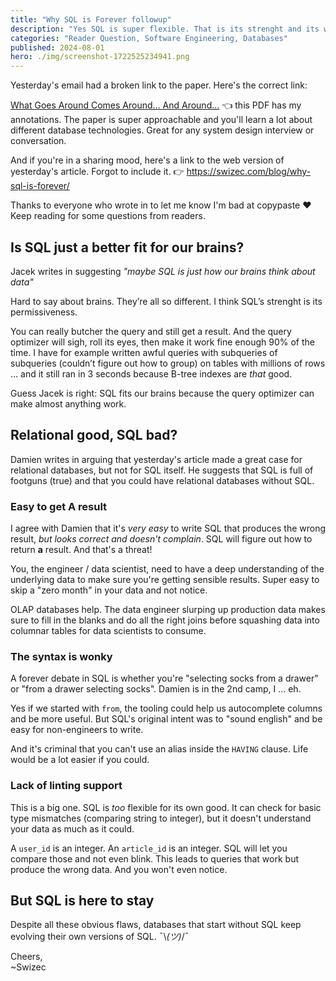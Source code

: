 ```yaml
---
title: "Why SQL is Forever followup"
description: "Yes SQL is super flexible. That is its strenght and its weakness"
categories: "Reader Question, Software Engineering, Databases"
published: 2024-08-01
hero: ./img/screenshot-1722525234941.png
---
```


Yesterday's email had a broken link to the paper. Here's the correct link:

[What Goes Around Comes Around... And Around...](https://swizec.com/pdfs/whatgoesaround-sigmodrec2024.pdf) 👈 this PDF has my annotations. The paper is super approachable and you'll learn a lot about different database technologies. Great for any system design interview or conversation.

And if you're in a sharing mood, here's a link to the web version of yesterday's article. Forgot to include it. 👉 https://swizec.com/blog/why-sql-is-forever/

Thanks to everyone who wrote in to let me know I'm bad at copypaste ❤️ Keep reading for some questions from readers.

## Is SQL just a better fit for our brains?

Jacek writes in suggesting _"maybe SQL is just how our brains think about data"_

Hard to say about brains. They’re all so different. I think SQL’s strenght is its permissiveness.

You can really butcher the query and still get a result. And the query optimizer will sigh, roll its eyes, then make it work fine enough 90% of the time. I have for example written awful queries with subqueries of subqueries (couldn’t figure out how to group) on tables with millions of rows … and it still ran in 3 seconds because B-tree indexes are _that_ good.

Guess Jacek is right: SQL fits our brains because the query optimizer can make almost anything work.

## Relational good, SQL bad?

Damien writes in arguing that yesterday's article made a great case for relational databases, but not for SQL itself. He suggests that SQL is full of footguns (true) and that you could have relational databases without SQL.

### Easy to get A result

I agree with Damien that it's _very easy_ to write SQL that produces the wrong result, _but looks correct and doesn't complain_. SQL will figure out how to return **a** result. And that's a threat!

You, the engineer / data scientist, need to have a deep understanding of the underlying data to make sure you're getting sensible results. Super easy to skip a "zero month" in your data and not notice.

OLAP databases help. The data engineer slurping up production data makes sure to fill in the blanks and do all the right joins before squashing data into columnar tables for data scientists to consume.

### The syntax is wonky

A forever debate in SQL is whether you're "selecting socks from a drawer" or "from a drawer selecting socks". Damien is in the 2nd camp, I ... eh.

Yes if we started with `from`, the tooling could help us autocomplete columns and be more useful. But SQL's original intent was to "sound english" and be easy for non-engineers to write.

And it's criminal that you can't use an alias inside the `HAVING` clause. Life would be a lot easier if you could.

### Lack of linting support

This is a big one. SQL is _too_ flexible for its own good. It can check for basic type mismatches (comparing string to integer), but it doesn't understand your data as much as it could.

A `user_id` is an integer. An `article_id` is an integer. SQL will let you compare those and not even blink. This leads to queries that work but produce the wrong data. And you won't even notice.

## But SQL is here to stay

Despite all these obvious flaws, databases that start without SQL keep evolving their own versions of SQL. ¯\\_(ツ)_/¯

Cheers,<br/>
~Swizec
